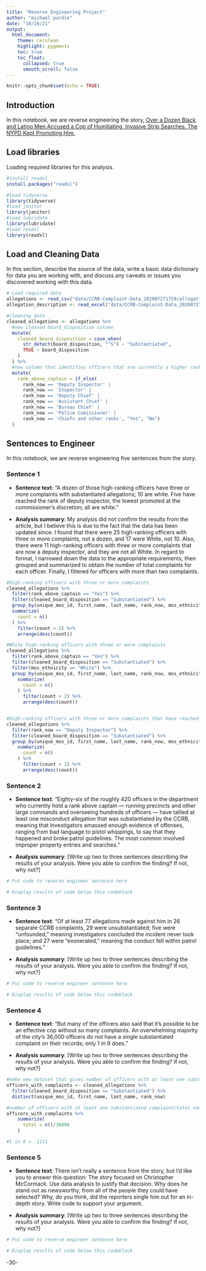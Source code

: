 ```yaml
---
title: "Reverse Engineering Project"
author: "michael purdie"
date: "10/10/21"
output:
  html_document:
    theme: cerulean
    highlight: pygments
    toc: true
    toc_float:
      collapsed: true
      smooth_scroll: false
---
```


```r
knitr::opts_chunk$set(echo = TRUE)
```

## Introduction 

In this notebook, we are reverse engineering the story, [Over a Dozen Black and Latino Men Accused a Cop of Humiliating, Invasive Strip Searches. The NYPD Kept Promoting Him.](https://www.propublica.org/article/over-a-dozen-black-and-latino-men-accused-a-cop-of-humiliating-invasive-strip-searches-the-nypd-kept-promoting-him)

## Load libraries

Loading required libraries for this analysis.

```r
#install readxl
install.packages("readxl")

#load tidyverse
library(tidyverse)
#load janitor
library(janitor)
#load lubridate
library(lubridate)
#load readxl
library(readxl)

```

## Load and Cleaning Data

In this section, describe the source of the data, write a basic data dictionary for data you are working with, and discuss any caveats or issues you discovered working with this data. 

```r
# Load required data
allegations <- read_csv("data/CCRB-Complaint-Data_202007271729/allegations_202007271729.csv")
allegation_description <- read_excel("data/CCRB-Complaint-Data_202007271729/CCRB Data Layout Table.xlsx")

#cleaning data
cleaned_allegations <- allegations %>%
  #new cleaned board_disposition column
  mutate(
    cleaned_board_disposition = case_when(
      str_detect(board_disposition, "^S") ~ "Substantiated",
      TRUE ~ board_disposition
    )
  ) %>%
  #new column that identifies officers that are currently a higher rank than captain
  mutate(
    rank_above_captain = if_else(
      rank_now == 'Deputy Inspector' | 
      rank_now == 'Inspector' | 
      rank_now == 'Deputy Chief' | 
      rank_now == 'Assistant Chief' | 
      rank_now == 'Bureau Chief' | 
      rank_now == 'Police Comissioner' | 
      rank_now == 'Chiefs and other ranks', "Yes", "No")
  )


```

## Sentences to Engineer
In this notebook, we are reverse engineering five sentences from the story.

### Sentence 1

* **Sentence text**: “A dozen of those high-ranking officers have three or more complaints with substantiated allegations; 10 are white. Five have reached the rank of deputy inspector, the lowest promoted at the commissioner’s discretion; all are white.”

* **Analysis summary**: My analysis did not confirm the results from the article, but I believe this is due to the fact that the data has been updated since. I found that there were 25 high-ranking officers with three or more complaints, not a dozen, and 17 were White, not 10. Also, there were 11 high-ranking officers with three or more complaints that are now a deputy inspector, and they are not all White. In regard to format, I narrowed down the data to the appropriate requirements, then grouped and summarized to obtain the number of total complaints for each officer. Finally, I filtered for officers with more than two complaints.

```r
#High-ranking officers with three or more complaints
cleaned_allegations %>%
  filter(rank_above_captain == "Yes") %>%
  filter(cleaned_board_disposition == "Substantiated") %>%
  group_by(unique_mos_id, first_name, last_name, rank_now, mos_ethnicity) %>%
  summarize(
    count = n()
  ) %>%
    filter(count > 2) %>%
    arrange(desc(count))

#White high-ranking officers with three or more complaints
cleaned_allegations %>%
  filter(rank_above_captain == "Yes") %>%
  filter(cleaned_board_disposition == "Substantiated") %>%
  filter(mos_ethnicity == "White") %>%
  group_by(unique_mos_id, first_name, last_name, rank_now, mos_ethnicity) %>%
    summarize(
      count = n()
    ) %>%
      filter(count > 2) %>%
      arrange(desc(count))


#High-ranking officers with three or more complaints that have reached the rank of deputy inspector
cleaned_allegations %>%
  filter(rank_now == "Deputy Inspector") %>%
  filter(cleaned_board_disposition == "Substantiated") %>%
  group_by(unique_mos_id, first_name, last_name, rank_now, mos_ethnicity) %>%
    summarize(
      count = n()
    ) %>%
      filter(count > 2) %>%
      arrange(desc(count))

```

### Sentence 2

* **Sentence text**: “Eighty-six of the roughly 420 officers in the department who currently hold a rank above captain — running precincts and other large commands and overseeing hundreds of officers — have tallied at least one misconduct allegation that was substantiated by the CCRB, meaning that investigators amassed enough evidence of offenses, ranging from bad language to pistol whippings, to say that they happened and broke patrol guidelines. The most common involved improper property entries and searches.”

* **Analysis summary**: [Write up two to three sentences describing the results of your analysis.  Were you able to confirm the finding? If not, why not?]

```r
# Put code to reverse engineer sentence here

# Display results of code below this codeblock

```

### Sentence 3

* **Sentence text**: “Of at least 77 allegations made against him in 26 separate CCRB complaints, 29 were unsubstantiated; five were “unfounded,” meaning investigators concluded the incident never took place; and 27 were “exonerated,” meaning the conduct fell within patrol guidelines.”

* **Analysis summary**: [Write up two to three sentences describing the results of your analysis.  Were you able to confirm the finding? If not, why not?]

```r
# Put code to reverse engineer sentence here

# Display results of code below this codeblock

```

### Sentence 4

* **Sentence text**: “But many of the officers also said that it’s possible to be an effective cop without so many complaints. An overwhelming majority of the city’s 36,000 officers do not have a single substantiated complaint on their records; only 1 in 9 does.”

* **Analysis summary**: [Write up two to three sentences describing the results of your analysis.  Were you able to confirm the finding? If not, why not?]

```r
#make new dataset that gives number of officers with at least one substantiated complaints
officers_with_complaints <- cleaned_allegations %>%
  filter(cleaned_board_disposition == "Substantiated") %>%
  distinct(unique_mos_id, first_name, last_name, rank_now)

#number of officers with at least one substantiated complaint/total number of officers
officers_with_complaints %>%
    summarize(
      total = n()/36000
    ) 

#1 in 9 = .1111

```

### Sentence 5

* **Sentence text**: There isn't really a sentence from the story, but I'd like you to answer this question: The story focused on Christopher McCormack. Use data analysis to justify that decision. Why does he stand out as newsworthy, from all of the people they could have selected? Why, do you think, did the reporters single him out for an in-depth story. Write code to support your argument.

* **Analysis summary**: [Write up two to three sentences describing the results of your analysis.  Were you able to confirm the finding? If not, why not?]

```r
# Put code to reverse engineer sentence here

# Display results of code below this codeblock

```

-30-